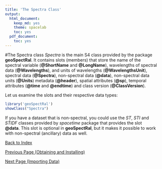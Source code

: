 ```yaml
---
title: 'The Spectra Class'
output:
  html_document:
    keep_md: yes
    theme: spacelab
    toc: yes
  pdf_document:
    toc: yes
---
```


#The Spectra class
*Spectra* is the main S4 class provided by the package **geoSpectRal**. It contains slots (members) that store the name of the spectral variable (**\@ShortName** and **\@LongName**), wavelengths of spectral data (**\@Wavelengths**), and units of wavelengths (**\@WavelengthsUnit**), spectral data (**\@Spectra**), non-spectral data (**\@data**), non-spectral data units (**\@Units**) metadata (**\@header**), spatial attributes (**\@sp**), temporal attributes (**\@time** and **\@endtime**) and class version (**\@ClassVersion**).

Let us examine the slots and their respective data types: 
```r
library('geoSpectRal')
showClass("Spectra")
```
If you have a dataset that is non-spectral, you could use the *ST*, *STI* and *STIDF* classes provided by *spacetime* package that provides the slot **\@data**. This slot is optional in **geoSpectRal**, but it makes it possible to work with non-spectral (ancillary) data as well.

[Back to Index](http://pranageo.com/geospectral/geospectral-tutorial)

[Previous Page (Obtaining and Installing)](../Obtaining_and_Installing/Obtaining_and_Installing.html)

[Next Page (Importing Data)](../Importing_Data/Importing_Data.html)